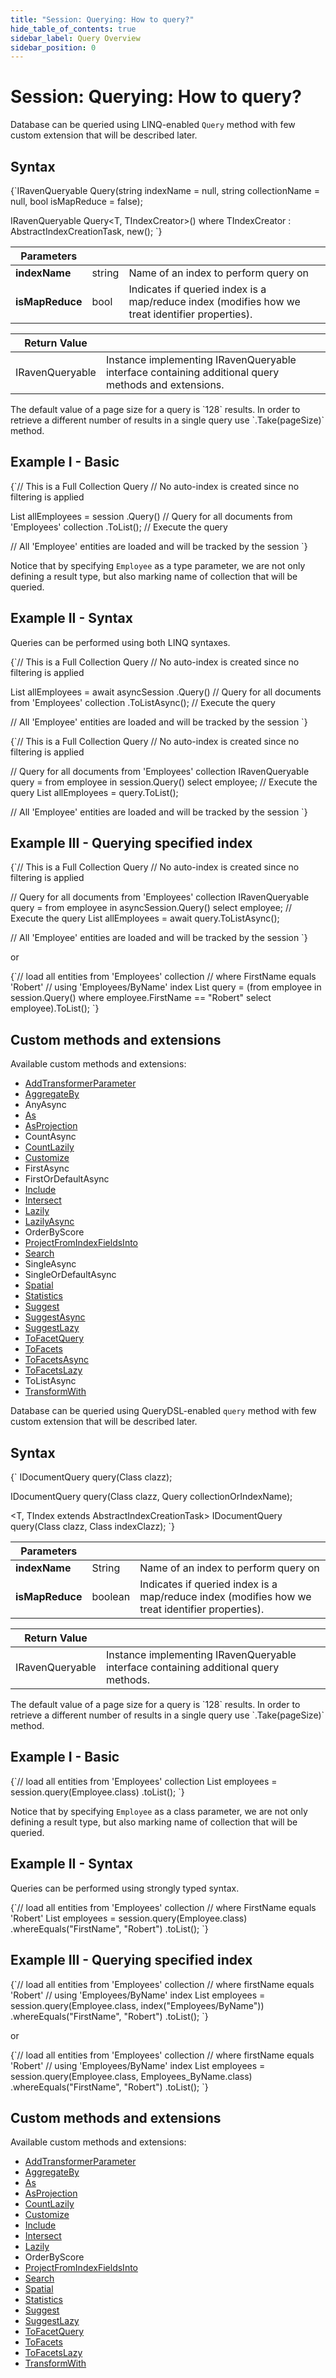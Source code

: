 ---
title: "Session: Querying: How to query?"
hide_table_of_contents: true
sidebar_label: Query Overview
sidebar_position: 0
---




# Session: Querying: How to query?
<LanguageSwitcher supportedLanguages={supportedLanguages} />
<LanguageContent language="csharp">


Database can be queried using LINQ-enabled `Query` method with few custom extension that will be described later.

## Syntax

<TabItem value="query_1_0" label="query_1_0">
<CodeBlock language="csharp">
{`IRavenQueryable<T> Query<T>(string indexName = null, string collectionName = null,
                            bool isMapReduce = false);

IRavenQueryable<T> Query<T, TIndexCreator>()
    where TIndexCreator : AbstractIndexCreationTask, new();
`}
</CodeBlock>
</TabItem>

| Parameters | | |
| ------------- | ------------- | ----- |
| **indexName** | string | Name of an index to perform query on |
| **isMapReduce** | bool | Indicates if queried index is a map/reduce index (modifies how we treat identifier properties). |

| Return Value | |
| ------------- | ----- |
| IRavenQueryable | Instance implementing IRavenQueryable interface containing additional query methods and extensions. |


<Admonition type="note" title="Note">
The default value of a page size for a query is `128` results. In order to retrieve a different number of results in a single query use `.Take(pageSize)` method.
</Admonition>

## Example I - Basic

<TabItem value="query_1_1" label="query_1_1">
<CodeBlock language="csharp">
{`// This is a Full Collection Query
// No auto-index is created since no filtering is applied

List<Employee> allEmployees = session
    .Query<Employee>() // Query for all documents from 'Employees' collection
    .ToList();         // Execute the query

// All 'Employee' entities are loaded and will be tracked by the session 
`}
</CodeBlock>
</TabItem>

Notice that by specifying `Employee` as a type parameter, we are not only defining a result type, but also marking name of collection that will be queried.

## Example II - Syntax

Queries can be performed using both LINQ syntaxes.

<TabItem value="query_1_2" label="query_1_2">
<CodeBlock language="csharp">
{`// This is a Full Collection Query
// No auto-index is created since no filtering is applied

List<Employee> allEmployees = await asyncSession
    .Query<Employee>() // Query for all documents from 'Employees' collection
    .ToListAsync();    // Execute the query

// All 'Employee' entities are loaded and will be tracked by the session 
`}
</CodeBlock>
</TabItem>

<TabItem value="query_1_3" label="query_1_3">
<CodeBlock language="csharp">
{`// This is a Full Collection Query
// No auto-index is created since no filtering is applied

// Query for all documents from 'Employees' collection
IRavenQueryable<Employee> query = from employee in session.Query<Employee>()
                                  select employee;
// Execute the query
List<Employee> allEmployees = query.ToList();

// All 'Employee' entities are loaded and will be tracked by the session 
`}
</CodeBlock>
</TabItem>

## Example III - Querying specified index

<TabItem value="query_1_4" label="query_1_4">
<CodeBlock language="csharp">
{`// This is a Full Collection Query
// No auto-index is created since no filtering is applied

// Query for all documents from 'Employees' collection
IRavenQueryable<Employee> query = from employee in asyncSession.Query<Employee>()
                                  select employee;
// Execute the query
List<Employee> allEmployees = await query.ToListAsync();

// All 'Employee' entities are loaded and will be tracked by the session 
`}
</CodeBlock>
</TabItem>

or 

<TabItem value="query_1_5" label="query_1_5">
<CodeBlock language="csharp">
{`// load all entities from 'Employees' collection
// where FirstName equals 'Robert'
// using 'Employees/ByName' index
List<Employee> query = (from employee in session.Query<Employee, Employees_ByName>()
                        where employee.FirstName == "Robert"
                        select employee).ToList();
`}
</CodeBlock>
</TabItem>

## Custom methods and extensions

Available custom methods and extensions:

- [AddTransformerParameter](../../../client-api/session/querying/how-to-use-transformers-in-queries.mdx)
- [AggregateBy](../../../client-api/session/querying/how-to-perform-dynamic-aggregation.mdx)
- AnyAsync
- [As](../../../client-api/session/querying/how-to-perform-projection.mdx)
- [AsProjection](../../../client-api/session/querying/how-to-perform-projection.mdx)
- CountAsync
- [CountLazily](../../../client-api/session/querying/how-to-perform-queries-lazily.mdx)
- [Customize](../../../client-api/session/querying/how-to-customize-query.mdx)
- FirstAsync
- FirstOrDefaultAsync
- [Include](../../../indexes/querying/handling-document-relationships.mdx)
- [Intersect](../../../client-api/session/querying/how-to-use-intersect.mdx)
- [Lazily](../../../client-api/session/querying/how-to-perform-queries-lazily.mdx)
- [LazilyAsync](../../../client-api/session/querying/how-to-perform-queries-lazily.mdx)
- OrderByScore
- [ProjectFromIndexFieldsInto](../../../client-api/session/querying/how-to-perform-projection.mdx)
- [Search](../../../client-api/session/querying/how-to-use-search.mdx)
- SingleAsync
- SingleOrDefaultAsync
- [Spatial](../../../client-api/session/querying/how-to-query-a-spatial-index.mdx)
- [Statistics](../../../client-api/session/querying/how-to-get-query-statistics.mdx)
- [Suggest](../../../client-api/session/querying/how-to-work-with-suggestions.mdx)
- [SuggestAsync](../../../client-api/session/querying/how-to-work-with-suggestions.mdx)
- [SuggestLazy](../../../client-api/session/querying/how-to-perform-queries-lazily.mdx)
- [ToFacetQuery](../../../client-api/session/querying/how-to-perform-a-faceted-search.mdx)
- [ToFacets](../../../client-api/session/querying/how-to-perform-a-faceted-search.mdx)
- [ToFacetsAsync](../../../client-api/session/querying/how-to-perform-a-faceted-search.mdx)
- [ToFacetsLazy](../../../client-api/session/querying/how-to-perform-a-faceted-search.mdx)
- ToListAsync
- [TransformWith](../../../client-api/session/querying/how-to-use-transformers-in-queries.mdx)


</LanguageContent>
<LanguageContent language="java">


Database can be queried using QueryDSL-enabled `query` method with few custom extension that will be described later.

## Syntax

<TabItem value="query_1_0" label="query_1_0">
<CodeBlock language="java">
{`<T> IDocumentQuery<T> query(Class<T> clazz);

<T> IDocumentQuery<T> query(Class<T> clazz, Query collectionOrIndexName);

<T, TIndex extends AbstractIndexCreationTask> IDocumentQuery<T> query(Class<T> clazz, Class<TIndex> indexClazz);
`}
</CodeBlock>
</TabItem>

| Parameters | | |
| ------------- | ------------- | ----- |
| **indexName** | String | Name of an index to perform query on |
| **isMapReduce** | boolean | Indicates if queried index is a map/reduce index (modifies how we treat identifier properties). |

| Return Value | |
| ------------- | ----- |
| IRavenQueryable | Instance implementing IRavenQueryable interface containing additional query methods. |

<Admonition type="note" title="Note">
The default value of a page size for a query is `128` results. In order to retrieve a different number of results in a single query use `.Take(pageSize)` method.
</Admonition>

## Example I - Basic

<TabItem value="query_1_1" label="query_1_1">
<CodeBlock language="java">
{`// load all entities from 'Employees' collection
List<Employee> employees = session.query(Employee.class)
    .toList();
`}
</CodeBlock>
</TabItem>

Notice that by specifying `Employee` as a class parameter, we are not only defining a result type, but also marking name of collection that will be queried.

## Example II - Syntax

Queries can be performed using strongly typed syntax.

<TabItem value="query_1_2" label="query_1_2">
<CodeBlock language="java">
{`// load all entities from 'Employees' collection
// where FirstName equals 'Robert'
List<Employee> employees = session.query(Employee.class)
    .whereEquals("FirstName", "Robert")
    .toList();
`}
</CodeBlock>
</TabItem>

## Example III - Querying specified index

<TabItem value="query_1_4" label="query_1_4">
<CodeBlock language="java">
{`// load all entities from 'Employees' collection
// where firstName equals 'Robert'
// using 'Employees/ByName' index
List<Employee> employees = session.query(Employee.class, index("Employees/ByName"))
    .whereEquals("FirstName", "Robert")
    .toList();
`}
</CodeBlock>
</TabItem>

or 

<TabItem value="query_1_5" label="query_1_5">
<CodeBlock language="java">
{`// load all entities from 'Employees' collection
// where firstName equals 'Robert'
// using 'Employees/ByName' index
List<Employee> employees = session.query(Employee.class, Employees_ByName.class)
    .whereEquals("FirstName", "Robert")
    .toList();
`}
</CodeBlock>
</TabItem>

## Custom methods and extensions

Available custom methods and extensions:

- [AddTransformerParameter](../../../client-api/session/querying/how-to-use-transformers-in-queries.mdx)
- [AggregateBy](../../../client-api/session/querying/how-to-perform-dynamic-aggregation.mdx)
- [As](../../../client-api/session/querying/how-to-perform-projection.mdx)
- [AsProjection](../../../client-api/session/querying/how-to-perform-projection.mdx)
- [CountLazily](../../../client-api/session/querying/how-to-perform-queries-lazily.mdx)
- [Customize](../../../client-api/session/querying/how-to-customize-query.mdx)
- [Include](../../../indexes/querying/handling-document-relationships.mdx)
- [Intersect](../../../client-api/session/querying/how-to-use-intersect.mdx)
- [Lazily](../../../client-api/session/querying/how-to-perform-queries-lazily.mdx)
- OrderByScore
- [ProjectFromIndexFieldsInto](../../../client-api/session/querying/how-to-perform-projection.mdx)
- [Search](../../../client-api/session/querying/how-to-use-search.mdx)
- [Spatial](../../../client-api/session/querying/how-to-query-a-spatial-index.mdx)
- [Statistics](../../../client-api/session/querying/how-to-get-query-statistics.mdx)
- [Suggest](../../../client-api/session/querying/how-to-work-with-suggestions.mdx)
- [SuggestLazy](../../../client-api/session/querying/how-to-perform-queries-lazily.mdx)
- [ToFacetQuery](../../../client-api/session/querying/how-to-perform-a-faceted-search.mdx)
- [ToFacets](../../../client-api/session/querying/how-to-perform-a-faceted-search.mdx)
- [ToFacetsLazy](../../../client-api/session/querying/how-to-perform-a-faceted-search.mdx)
- [TransformWith](../../../client-api/session/querying/how-to-use-transformers-in-queries.mdx)


</LanguageContent>

<!---
- [What are indexes?](../../../indexes/what-are-indexes)
- [Indexes : Querying: Basics](../../../indexes/querying/basics)

-->